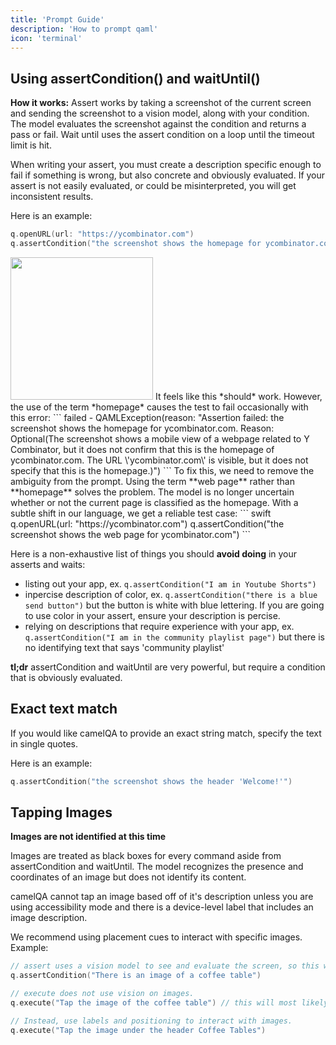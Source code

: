 ```yaml
---
title: 'Prompt Guide'
description: 'How to prompt qaml'
icon: 'terminal'
---
```


## Using assertCondition() and waitUntil()
**How it works:**
Assert works by taking a screenshot of the current screen and sending the screenshot to a vision model, along with your condition. The model evaluates the screenshot against the condition and returns a pass or fail. Wait until uses the assert condition on a loop until the timeout limit is hit.

When writing your assert, you must create a description specific enough to fail if something is wrong, but also concrete and obviously evaluated. If your assert is not easily evaluated, or could be misinterpreted, you will get inconsistent results. 

Here is an example:
``` swift
q.openURL(url: "https://ycombinator.com")
q.assertCondition("the screenshot shows the homepage for ycombinator.com")
```
<Accordion title="Screenshot of the screen being evaluated.">
    <Frame>
    <img width="228" src="/images/YCombinator.png" />
    </Frame>
</Accordion>
It feels like this *should* work. However, the use of the term *homepage* causes the test to fail occasionally with this error:
```
failed - QAMLException(reason: "Assertion failed: the screenshot shows the homepage for ycombinator.com. 
Reason: Optional(The screenshot shows a mobile view of a webpage related to Y Combinator, but it does not confirm that this is the homepage of ycombinator.com. 
The URL \'ycombinator.com\' is visible, but it does not specify that this is the homepage.)")
```
To fix this, we need to remove the ambiguity from the prompt. Using the term **web page** rather than **homepage** solves the problem. The model is no longer uncertain whether or not the current page is classified as the homepage. With a subtle shift in our language, we get a reliable test case:
``` swift
q.openURL(url: "https://ycombinator.com")
q.assertCondition("the screenshot shows the web page for ycombinator.com")
```

Here is a non-exhaustive list of things you should **avoid doing** in your asserts and waits:
- listing out your app, ex. `q.assertCondition("I am in Youtube Shorts")`
- inpercise description of color, ex. `q.assertCondition("there is a blue send button")` but the button is white with blue lettering. If you are going to use color in your assert, ensure your description is percise.
- relying on descriptions that require experience with your app, ex. `q.assertCondition("I am in the community playlist page")` but there is no identifying text that says 'community playlist'

**tl;dr**
assertCondition and waitUntil are very powerful, but require a condition that is obviously evaluated.

## Exact text match
If you would like camelQA to provide an exact string match, specify the text in single quotes.

Here is an example:
``` swift
q.assertCondition("the screenshot shows the header 'Welcome!'")
```

## Tapping Images
**Images are not identified at this time** 

Images are treated as black boxes for every command aside from assertCondition and waitUntil. The model recognizes the presence and coordinates of an image but does not identify its content.

camelQA cannot tap an image based off of it's description unless you are using accessibility mode and there is a device-level label that includes an image description.

We recommend using placement cues to interact with specific images. 
Example:
```swift
// assert uses a vision model to see and evaluate the screen, so this will work
q.assertCondition("There is an image of a coffee table") 

// execute does not use vision on images. 
q.execute("Tap the image of the coffee table") // this will most likely fail

// Instead, use labels and positioning to interact with images.
q.execute("Tap the image under the header Coffee Tables") 
```
